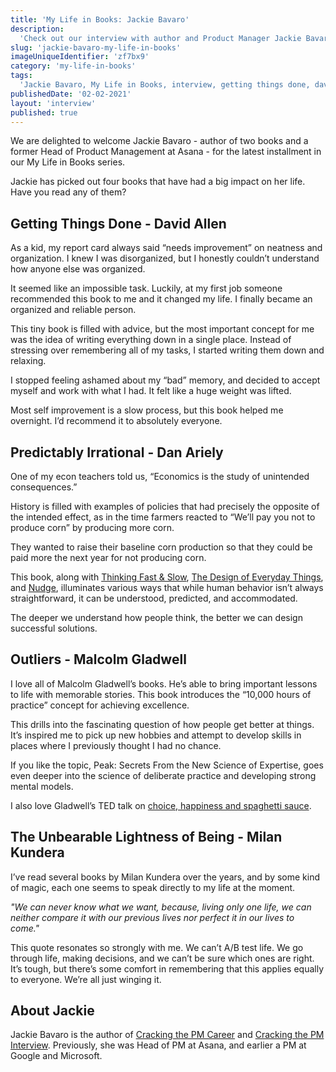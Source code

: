 ```yaml
---
title: 'My Life in Books: Jackie Bavaro'
description:
  'Check out our interview with author and Product Manager Jackie Bavaro where she tells us about some of the books that have made an impact on her life.'
slug: 'jackie-bavaro-my-life-in-books'
imageUniqueIdentifier: 'zf7bx9'
category: 'my-life-in-books'
tags:
  'Jackie Bavaro, My Life in Books, interview, getting things done, david allen,Predictably Irrational, Dan Ariely, outliers, malcolm gladwell, the unbearable lightness of being, milan kundera, asana, google, microsoft'
publishedDate: '02-02-2021'
layout: 'interview'
published: true
---
```


<p style={{ fontSize: '20px' }}>
  We are delighted to welcome Jackie Bavaro - author of two books and a former Head of Product Management at Asana - for the latest installment in our My Life in Books
  series.
</p>

<p style={{ fontSize: '20px' }}>
Jackie has picked out four books that have had a big impact on her life. Have you read any of them?
</p>

<Box textAlign="center">
  <h2>Getting Things Done - David Allen</h2>
</Box>

<Image266x400
  src="david-allen-getting-things-done_qtpdxx"
  altText="Getting Things Done - David Allen"
  imageCategory="book-summaries"
/>

As a kid, my report card always said “needs improvement” on neatness and organization. I knew I was disorganized, but I honestly couldn’t understand how anyone else was organized. 

It seemed like an impossible task. Luckily, at my first job someone recommended this book to me and it changed my life. I finally became an organized and reliable person.

This tiny book is filled with advice, but the most important concept for me was the idea of writing everything down in a single place. Instead of stressing over remembering all of my tasks, I started writing them down and relaxing. 

I stopped feeling ashamed about my “bad” memory, and decided to accept myself and work with what I had. It felt like a huge weight was lifted.

Most self improvement is a slow process, but this book helped me overnight. I’d recommend it to absolutely everyone.

<AmazonCta link="https://www.amazon.com/Getting-Things-Done-Stress-Free-Productivity/dp/0143126563?dchild=1&keywords=Getting+Things+Done+-+David+Allen&qid=1612299404&sr=8-1&linkCode=ll1&tag=paperbacktrav-20&linkId=54921be2eb1c342d6273189af0beb349&language=en_US&ref_=as_li_ss_tl" />

<Box textAlign="center">
  <h2>Predictably Irrational - Dan Ariely</h2>
</Box>

<Image266x400
  src="dan-ariely-predictably-irrational_ainsti"
  altText="Predictably Irrational - Dan Ariely"
  imageCategory="book-summaries"
/>

One of my econ teachers told us, “Economics is the study of unintended consequences.” 

History is filled with examples of policies that had precisely the opposite of the intended effect, as in the time farmers reacted to “We’ll pay you not to produce corn” by producing more corn. 

They wanted to raise their baseline corn production so that they could be paid more the next year for not producing corn.

This book, along with [Thinking Fast & Slow](https://www.amazon.com/Thinking-Fast-Slow-Daniel-Kahneman/dp/0374533555?dchild=1&keywords=Thinking+Fast+%26+Slow&qid=1612299557&sr=8-1&linkCode=ll1&tag=paperbacktrav-20&linkId=a0fa9c137ff4ed0a3a941fc7d4b6d6a0&language=en_US&ref_=as_li_ss_tl), [The Design of Everyday Things](https://www.amazon.com/Design-Everyday-Things-Revised-Expanded/dp/0465050654?dchild=1&keywords=The+Design+of+Everyday+Things&qid=1612299591&sr=8-1&linkCode=ll1&tag=paperbacktrav-20&linkId=1e2b3049c6ac1a1fcc9dfad8acba1621&language=en_US&ref_=as_li_ss_tl), and [Nudge](https://www.amazon.com/Nudge-Improving-Decisions-Health-Happiness/dp/014311526X?crid=39Z2BIQ84ZKEP&dchild=1&keywords=nudge&qid=1612299617&sprefix=Nudge%2Caps%2C376&sr=8-1&linkCode=ll1&tag=paperbacktrav-20&linkId=23c7b9321fb58ef4acb6edbc20736e20&language=en_US&ref_=as_li_ss_tl), illuminates various ways that while human behavior isn’t always straightforward, it can be understood, predicted, and accommodated. 

The deeper we understand how people think, the better we can design successful solutions.

<AmazonCta link="https://www.amazon.com/Predictably-Irrational-Revised-Expanded-Decisions/dp/0061353248?dchild=1&keywords=Predictably+Irrational+-+Dan+Ariely&qid=1612299449&sr=8-1&linkCode=ll1&tag=paperbacktrav-20&linkId=8f3245f401e7a8907693d9916bf884fc&language=en_US&ref_=as_li_ss_tl" />

<Box textAlign="center">
  <h2>Outliers - Malcolm Gladwell</h2>
</Box>

<Image266x400
  src="malcolm-gladwell-outliers_irwban"
  altText="Outliers - Malcolm Gladwell"
  imageCategory="book-summaries"
/>

I love all of Malcolm Gladwell’s books. He’s able to bring important lessons to life with memorable stories. This book introduces the “10,000 hours of practice” concept for achieving excellence. 

This drills into the fascinating question of how people get better at things. It’s inspired me to pick up new hobbies and attempt to develop skills in places where I previously thought I had no chance.

If you like the topic, Peak: Secrets From the New Science of Expertise, goes even deeper into the science of deliberate practice and developing strong mental models.

I also love Gladwell’s TED talk on [choice, happiness and spaghetti sauce](https://www.ted.com/talks/malcolm_gladwell_choice_happiness_and_spaghetti_sauce?language=en).


<AmazonCta link="https://www.amazon.com/Outliers-Story-Success-Malcolm-Gladwell/dp/0316017930?dchild=1&keywords=Outliers+-+Malcolm+Gladwell&qid=1612299487&sr=8-1&linkCode=ll1&tag=paperbacktrav-20&linkId=913d497bf3713b0c382edee3eb886bf5&language=en_US&ref_=as_li_ss_tl" />

<Box textAlign="center">
  <h2>The Unbearable Lightness of Being - Milan Kundera</h2>
</Box>

<Image266x400
  src="milan-kundera-the-unbearable-lightness-of-being_ixztvd"
  altText="The Unbearable Lightness of Being - Milan Kundera"
  imageCategory="book-summaries"
/>

I’ve read several books by Milan Kundera over the years, and by some kind of magic, each one seems to speak directly to my life at the moment.

*"We can never know what we want, because, living only one life, we can neither compare it with our previous lives nor perfect it in our lives to come."*

This quote resonates so strongly with me. We can’t A/B test life. We go through life, making decisions, and we can’t be sure which ones are right. It’s tough, but there’s some comfort in remembering that this applies equally to everyone. We’re all just winging it.

<AmazonCta link="https://www.amazon.com/Unbearable-Lightness-Being-Perennial-Classics/dp/0061148520?dchild=1&keywords=The+Unbearable+Lightness+of+Being+-+Milan+Kundera&qid=1612299522&sr=8-1&linkCode=ll1&tag=paperbacktrav-20&linkId=fdd09e5492a2399d88be8d1e34fb7a4e&language=en_US&ref_=as_li_ss_tl" />

## About Jackie

Jackie Bavaro is the author of [Cracking the PM Career](https://amzn.to/36wvS8B) and [Cracking the PM Interview](https://amzn.to/2NWnRDv). Previously, she was Head of PM at Asana, and earlier a PM at Google and Microsoft.
